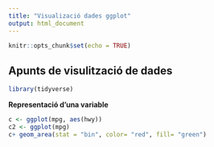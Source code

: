 ```yaml
---
title: "Visualizació dades ggplot"
output: html_document
---
```


```r
knitr::opts_chunk$set(echo = TRUE)
```

## Apunts de visulització de dades

```r
library(tidyverse)
```

**Representació d'una variable**

```r
c <- ggplot(mpg, aes(hwy)) 
c2 <- ggplot(mpg)
c+ geom_area(stat = "bin", color= "red", fill= "green")
```
